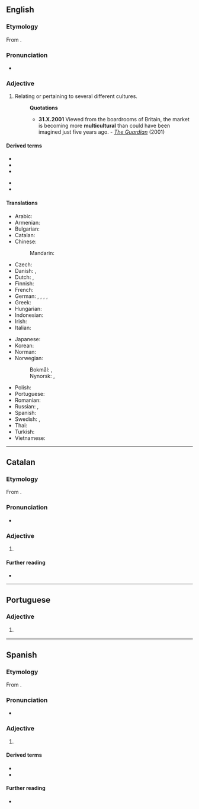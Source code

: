 ==English==

===Etymology===
From {{prefix|multi|cultural|lang=en}}.

===Pronunciation===
* {{IPA|/ˌmʌltiˈkʌltʃəɹəl/|lang=en}}

===Adjective===
{{en-adj}}

# Relating or pertaining to several different cultures.
#: '''Quotations'''
#:* '''31.X.2001''' Viewed from the boardrooms of Britain, the market is becoming more '''multicultural''' than could have been imagined just five years ago. - ''[http://www.guardian.co.uk/racism/Story/0,2763,583454,00.html The Guardian]'' (2001)

====Derived terms====
{{der-top}}
* {{l|en|multicult}}
* {{l|en|multiculti}}
* {{l|en|multiculturalism}}
{{der-mid}}
* {{l|en|Multicultural London English}}
* {{l|en|multiculturally}}
{{der-bottom}}

====Translations====
{{trans-top|relating to several different cultures}}
* Arabic: {{t-needed|ar}}
* Armenian: {{t|hy|բազմամշակութային}}
* Bulgarian: {{t|bg|междукултурен|m}}
* Catalan: {{t|ca|multicultural}}
* Chinese:
*: Mandarin: {{t|cmn|[[多元文化]][[的]]|tr=duōyuán wénhuà de|sc=Hani}}
* Czech: {{t|cs|multikulturní}}
* Danish: {{t|da|flerkulturell}}, {{t|da|multikulturell}}
* Dutch: {{t+|nl|multicultureel}}, {{t+|nl|multiculturele}}
* Finnish: {{t+|fi|monikulttuurinen}}
* French: {{t+|fr|multiculturel}}
* German: {{t+|de|multikulturell}}, {{t+|de|multikulti}}, {{t|de|multi-kulti}}, {{t|de|Multikulti-}}, {{t|de|Multikultur-}}
* Greek: {{t+|el|πολυπολιτισμικός}}
* Hungarian: {{t+|hu|multikulturális}}
* Indonesian: {{t|id|multikultural}}
* Irish: {{t|ga|ilchultúrtha}}
* Italian: {{t|it|multiculturale}}
{{trans-mid}}
* Japanese: {{t-needed|ja}}
* Korean: {{t-needed|ko}}
* Norman: {{t|nrf|multitchultuthel}}
* Norwegian:
*: Bokmål: {{t|nb|flerkulturell}}, {{t|nb|multikulturell}}
*: Nynorsk: {{t|nn|fleirkulturell}}, {{t|nn|multikulturell}}
* Polish: {{t+|pl|wielokulturowy|m}}
* Portuguese: {{t|pt|multicultural}}
* Romanian: {{t|ro|multicultural}}
* Russian: {{t+|ru|мультикульту́рный}}, {{t|ru|относя́щийся к ра́зным культу́рам}}
* Spanish: {{t+|es|multicultural}}
* Swedish: {{t+|sv|mångkulturell}}, {{t+|sv|multikulturell}}
* Thai: {{t-needed|th}}
* Turkish: {{t-needed|tr}}
* Vietnamese: {{t-needed|vi}}
{{trans-bottom}}

----

==Catalan==

===Etymology===
From {{prefix|multi|cultural|lang=ca}}.

===Pronunciation===
* {{ca-IPA}}

===Adjective===
{{ca-adj|mf}}

# {{l|en|multicultural}}

====Further reading====
* {{R:IEC2}}

----

==Portuguese==

===Adjective===
{{pt-adj|multicultura|l}}

# {{l|en|multicultural}} {{gloss|encompassing several cultures}}

----

==Spanish==

===Etymology===
From {{prefix|multi|cultural|lang=es}}.

===Pronunciation===
* {{es-IPA}}

===Adjective===
{{es-adj|pl=multiculturales}}

# {{l|es|multicultural}}

====Derived terms====
* {{l|es|multiculturalidad}}
* {{l|es|multiculturalismo}}

====Further reading====
* {{R:DRAE 2001}}